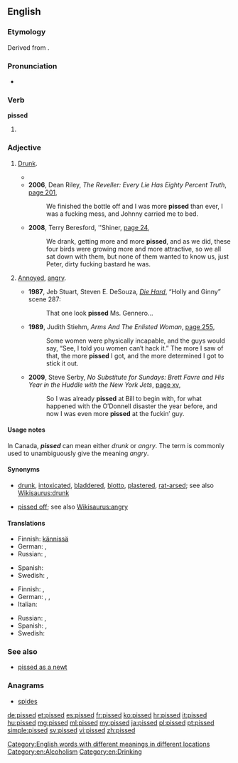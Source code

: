 ==English==

===Etymology===
Derived from {{term|piss|lang=en}}.

===Pronunciation===
* {{rhymes|ɪst}}

===Verb===
'''pissed'''

# {{en-past of|piss}}

===Adjective===
{{en-adj}}

# {{context|UK|Australia|New Zealand|South Africa|Canada|colloquial}} [[drunk|Drunk]].
#* {{quote-book
|year=1996
|author=Hunter Davies
|title=The Beatles
|page=79
|passage=The waiters would send us up beer onstage as well as food, so now and again we'd end up getting '''pissed''' while we were playing.}}
#* '''2006''', Dean Riley, ''The Reveller: Every Lie Has Eighty Percent Truth'', [http://books.google.com.au/books?id=jKD3CyIdFNIC&pg=PA201&dq=%22more|most+pissed%22+-intitle:%22%22+-inauthor:%22%22&hl=en&sa=X&ei=mN_ZT5DGHbGjiAeY2sWoAw&redir_esc=y#v=onepage&q=%22more|most%20pissed%22%20-intitle%3A%22%22%20-inauthor%3A%22%22&f=false page 201],
#*: We finished the bottle off and I was more '''pissed''' than ever, I was a fucking mess, and Johnny carried me to bed.
#* '''2008''', Terry Beresford, ''Shiner, [http://books.google.com.au/books?id=AbY5gUftMTMC&pg=PA24&dq=%22more|most+pissed%22+-intitle:%22%22+-inauthor:%22%22&hl=en&sa=X&ei=mN_ZT5DGHbGjiAeY2sWoAw&redir_esc=y#v=onepage&q=%22more|most%20pissed%22%20-intitle%3A%22%22%20-inauthor%3A%22%22&f=false page 24],
#*: We drank, getting more and more '''pissed''', and as we did, these four birds were growing more and more attractive, so we all sat down with them, but none of them wanted to know us, just Peter, dirty fucking bastard he was.
# {{context|US|Canada|vulgar|colloquial}} [[annoyed|Annoyed]], [[angry]].
#* '''1987''', Jeb Stuart, Steven E. DeSouza, ''[[w:Die Hard|Die Hard]]'', “Holly and Ginny” scene 287:
#*: That one look '''pissed''' Ms. Gennero...
#* '''1989''', Judith Stiehm, ''Arms And The Enlisted Woman'', [http://books.google.com.au/books?id=tLPAgw04ZVsC&pg=PA255&dq=%22more|most+pissed%22+-intitle:%22%22+-inauthor:%22%22&hl=en&sa=X&ei=mN_ZT5DGHbGjiAeY2sWoAw&redir_esc=y#v=onepage&q=%22more|most%20pissed%22%20-intitle%3A%22%22%20-inauthor%3A%22%22&f=false page 255],
#*: Some women were physically incapable, and the guys would say, “See, I told you women can′t hack it.” The more I saw of that, the more '''pissed''' I got, and the more determined I got to stick it out.
#* '''2009''', Steve Serby, ''No Substitute for Sundays: Brett Favre and His Year in the Huddle with the New York Jets'', [http://books.google.com.au/books?id=3MsUvztk540C&pg=PR15&dq=%22more|most+pissed%22+-intitle:%22%22+-inauthor:%22%22&hl=en&sa=X&ei=mN_ZT5DGHbGjiAeY2sWoAw&redir_esc=y#v=onepage&q=%22more|most%20pissed%22%20-intitle%3A%22%22%20-inauthor%3A%22%22&f=false page xv],
#*: So I was already '''pissed''' at Bill to begin with, for what happened with the O′Donnell disaster the year before, and now I was even more '''pissed''' at the fuckin′ guy.

====Usage notes====
In Canada, '''''pissed''''' can mean either ''drunk'' or ''angry''. The term {{term|pissed off|lang=en}} is commonly used to unambiguously give the meaning ''angry''.

====Synonyms====
* {{sense|drunk}} [[drunk]], [[intoxicated]], [[bladdered]], [[blotto]], [[plastered]], [[rat-arsed]]; see also [[Wikisaurus:drunk]]
* {{sense|annoyed, angry}} [[pissed off]]; see also [[Wikisaurus:angry]]

====Translations====
{{trans-top|Drunk}}
* Finnish: [[kännissä]]
* German: {{t+|de|betrunken}}, {{t+|de|besoffen}}
* Russian: {{t+|ru|пьяный|tr=buxój|sc=Cyrl}}, {{qualifier|colloquial}} {{t+|ru|бухой|tr=buxój|sc=Cyrl}}
{{trans-mid}}
* Spanish: {{t+|es|borracho}}
* Swedish: {{t+|sv|packad}}, {{t+|sv|full}}
{{trans-bottom}}

{{trans-top|Annoyed, angry}}
* Finnish: {{t+|fi|vihainen}}, {{t-|fi|vittuuntunut}}
* German: {{t+|de|angepisst}}, {{t+|de|sauer}}, {{t+|de|wütend}}
* Italian: {{t-|it|incazzato|m}}
{{trans-mid}}
* Russian: {{t+|ru|злой|tr=zloj|sc=Cyrl}}, {{t+|ru|сердитый|tr=serdítyj|sc=Cyrl}}
* Spanish: {{t+|es|enojado}}, {{t-|es|disgustado}}
* Swedish: {{t+|sv|irriterad}}
{{trans-bottom}}

===See also===
* [[pissed as a newt]]

===Anagrams===
* [[spides#English|spides]]

[[Category:English words with different meanings in different locations]]
[[Category:en:Alcoholism]]
[[Category:en:Drinking]]

[[de:pissed]]
[[et:pissed]]
[[es:pissed]]
[[fr:pissed]]
[[ko:pissed]]
[[hr:pissed]]
[[it:pissed]]
[[hu:pissed]]
[[mg:pissed]]
[[ml:pissed]]
[[my:pissed]]
[[ja:pissed]]
[[pl:pissed]]
[[pt:pissed]]
[[simple:pissed]]
[[sv:pissed]]
[[vi:pissed]]
[[zh:pissed]]
